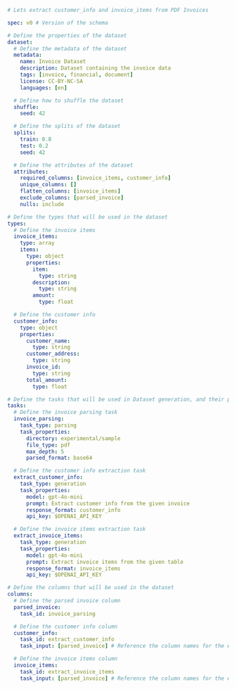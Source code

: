 ```YAML Extract Invoice Items
# Lets extract customer_info and invoice_items from PDF Invoices

spec: v0 # Version of the schema

# Define the properties of the dataset
dataset:
  # Define the metadata of the dataset
  metadata:
    name: Invoice Dataset
    description: Dataset containing the invoice data
    tags: [invoice, financial, document]
    license: CC-BY-NC-SA
    languages: [en]

  # Define how to shuffle the dataset
  shuffle:
    seed: 42

  # Define the splits of the dataset
  splits:
    train: 0.8
    test: 0.2
    seed: 42

  # Define the attributes of the dataset
  attributes:
    required_columns: [invoice_items, customer_info]
    unique_columns: []
    flatten_columns: [invoice_items]
    exclude_columns: [parsed_invoice]
    nulls: include

# Define the types that will be used in the dataset
types:
  # Define the invoice items
  invoice_items:
    type: array
    items:
      type: object
      properties:
        item:
          type: string
        description:
          type: string
        amount:
          type: float

  # Define the customer info
  customer_info:
    type: object
    properties:
      customer_name:
        type: string
      customer_address:
        type: string
      invoice_id:
        type: string
      total_amount:
        type: float

# Define the tasks that will be used in Dataset generation, and their properties
tasks:
  # Define the invoice parsing task
  invoice_parsing:
    task_type: parsing
    task_properties:
      directory: experimental/sample
      file_type: pdf
      max_depth: 5
      parsed_format: base64

  # Define the customer info extraction task
  extract_customer_info:
    task_type: generation
    task_properties:
      model: gpt-4o-mini
      prompt: Extract customer info from the given invoice
      response_format: customer_info
      api_key: $OPENAI_API_KEY

  # Define the invoice items extraction task
  extract_invoice_items:
    task_type: generation
    task_properties:
      model: gpt-4o-mini
      prompt: Extract invoice items from the given table
      response_format: invoice_items
      api_key: $OPENAI_API_KEY

# Define the columns that will be used in the dataset
columns:
  # Define the parsed invoice column
  parsed_invoice:
    task_id: invoice_parsing

  # Define the customer info column
  customer_info:
    task_id: extract_customer_info
    task_input: [parsed_invoice] # Reference the column names for the extraction

  # Define the invoice items column
  invoice_items:
    task_id: extract_invoice_items
    task_input: [parsed_invoice] # Reference the column names for the extraction
```